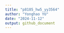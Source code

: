 ```yaml
---
title: "p8105_hw5_yy3564"
author: "Yonghao YU"
date: "2024-11-12"
output: github_document
---
```


```r

```

